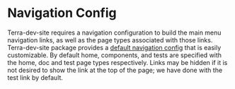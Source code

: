 
# Navigation Config

Terra-dev-site requires a navigation configuration to build the main menu navigation links, as well as the page types associated with those links. Terra-dev-site package provides a [default navigation config](https://github.com/cerner/terra-dev-site/blob/main/config/site/navigation.config.js) that is easily customizable. By default home, components, and tests are specified with the home, doc and test page types respectively. Links may be hidden if it is not desired to show the link at the top of the page; we have done with the test link by default.
<Config />
